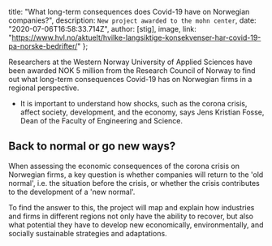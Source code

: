 
  title: "What long-term consequences does Covid-19 have on Norwegian companies?",
  description: `New project awarded to the mohn center`,
  date: "2020-07-06T16:58:33.714Z",
  author: [stig],
  image,
  link: "https://www.hvl.no/aktuelt/hvilke-langsiktige-konsekvenser-har-covid-19-pa-norske-bedrifter/"
};

Researchers at the Western Norway University of Applied Sciences have been awarded NOK 5 million from the Research Council of Norway to find out what long-term consequences Covid-19 has on Norwegian firms in a regional perspective. 

<!--more-->

- It is important to understand how shocks, such as the corona crisis, affect society, development, and the economy, says Jens Kristian Fosse, Dean of the Faculty of Engineering and Science. 

## Back to normal or go new ways? 
When assessing the economic consequences of the corona crisis on Norwegian firms, a key question is whether companies will return to the 'old normal', i.e. the situation before the crisis, or whether the crisis contributes to the development of a 'new normal'.  

To find the answer to this, the project will map and explain how industries and firms in different regions not only have the ability to recover, but also what potential they have to develop new economically, environmentally, and socially sustainable strategies and adaptations. 
